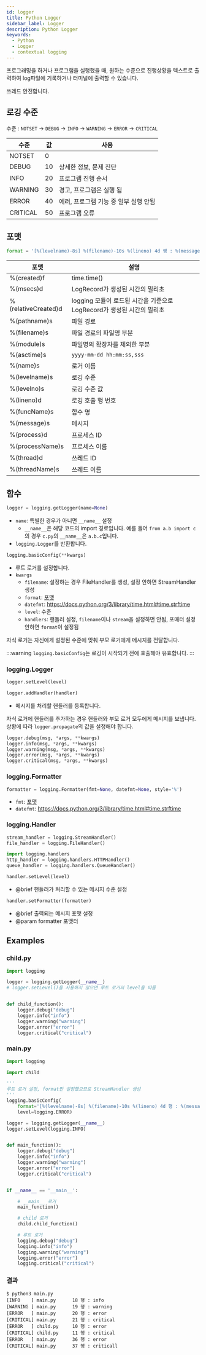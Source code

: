 ```yaml
---
id: logger
title: Python Logger
sidebar_label: Logger
description: Python Logger
keywords:
  - Python
  - Logger
  - contextual logging
---
```


프로그래밍을 하거나 프로그램을 실행했을 때, 원하는 수준으로 진행상황을 텍스트로 출력하여 log파일에 기록하거나 터미널에 출력할 수 있습니다.

쓰레드 안전합니다.

## 로깅 수준

수준 : `NOTSET` -> `DEBUG` -> `INFO` -> `WARNING` -> `ERROR` -> `CRITICAL`

| 수준     | 값  | 사용                                  |
| -------- | --- | ------------------------------------- |
| NOTSET   | 0   |                                       |
| DEBUG    | 10  | 상세한 정보, 문제 진단                |
| INFO     | 20  | 프로그램 진행 순서                    |
| WARNING  | 30  | 경고, 프로그램은 실행 됨              |
| ERROR    | 40  | 에러, 프로그램 기능 중 일부 실행 안됨 |
| CRITICAL | 50  | 프로그램 오류                         |

## 포맷

```python
format = '[%(levelname)-8s] %(filename)-10s %(lineno) 4d 행 : %(message)s'
```

| 포맷                | 설명                                                                   |
| ------------------- | ---------------------------------------------------------------------- |
| %(created)f         | time.time()                                                            |
| %(msecs)d           | LogRecord가 생성된 시간의 밀리초                                       |
| %(relativeCreated)d | logging 모듈이 로드된 시간을 기준으로 LogRecord가 생성된 시간의 밀리초 |
| %(pathname)s        | 파일 경로                                                              |
| %(filename)s        | 파일 경로의 파일명 부분                                                |
| %(module)s          | 파일명의 확장자를 제외한 부분                                          |
| %(asctime)s         | `yyyy-mm-dd hh:mm:ss,sss`                                              |
| %(name)s            | 로거 이름                                                              |
| %(levelname)s       | 로깅 수준                                                              |
| %(levelno)s         | 로깅 수준 값                                                           |
| %(lineno)d          | 로깅 호출 행 번호                                                      |
| %(funcName)s        | 함수 명                                                                |
| %(message)s         | 메시지                                                                 |
| %(process)d         | 프로세스 ID                                                            |
| %(processName)s     | 프로세스 이름                                                          |
| %(thread)d          | 쓰레드 ID                                                              |
| %(threadName)s      | 쓰레드 이름                                                            |

## 함수

```python
logger = logging.getLogger(name=None)
```

- `name`: 특별한 경우가 아니면 `__name__` 설정
  - `__name__`은 해당 코드의 import 경로입니다. 예를 들어 `from a.b import c`의 경우 `c.py`의 `__name__`은 `a.b.c`입니다.
- `logging.Logger`를 반환합니다.

```python
logging.basicConfig(**kwargs)
```

- 루트 로거를 설정합니다.
- `kwargs`
  - `filename`: 설정하는 경우 FileHandler를 생성, 설정 안하면 StreamHandler 생성
  - `format`: [포맷](#포맷)
  - `datefmt`: https://docs.python.org/3/library/time.html#time.strftime
  - `level`: 수준
  - `handlers`: 핸들러 설정, `filename`이나 `stream`을 설정하면 안됨, 포매터 설정 안하면 `format`이 설정됨

자식 로거는 자신에게 설정된 수준에 맞춰 부모 로거에게 메시지를 전달합니다.

:::warning
`logging.basicConfig`는 로깅이 시작되기 전에 호출해야 유효합니다.
:::

### logging.Logger

```python
logger.setLevel(level)
```

```python
logger.addHandler(handler)
```

- 메시지를 처리할 핸들러를 등록합니다.

자식 로거에 핸들러를 추가하는 경우 핸들러와 부모 로거 모두에게 메시지를 보냅니다.
상황에 따라 `logger.propagate`의 값을 설정해야 합니다.

```python
logger.debug(msg, *args, **kwargs)
logger.info(msg, *args, **kwargs)
logger.warning(msg, *args, **kwargs)
logger.error(msg, *args, **kwargs)
logger.critical(msg, *args, **kwargs)
```

### logging.Formatter

```python
formatter = logging.Formatter(fmt=None, datefmt=None, style='%')
```

- `fmt`: [포맷](#포맷)
- `datefmt`: https://docs.python.org/3/library/time.html#time.strftime

### logging.Handler

```python
stream_handler = logging.StreamHandler()
file_handler = logging.FileHandler()

import logging.handlers
http_handler = logging.handlers.HTTPHandler()
queue_handler = logging.handlers.QueueHandler()
```

```python
handler.setLevel(level)
```

- @brief 핸들러가 처리할 수 있는 메시지 수준 설정

```python
handler.setFormatter(formatter)
```

- @brief 출력되는 메시지 포맷 설정
- @param formatter 포맷터

## Examples

### child.py

```python
import logging

logger = logging.getLogger(__name__)
# logger.setLevel()을 사용하지 않으면 루트 로거의 level을 따름


def child_function():
    logger.debug("debug")
    logger.info("info")
    logger.warning("warning")
    logger.error("error")
    logger.critical("critical")
```

### main.py

```python
import logging

import child

'''
루트 로거 설정, format만 설정했으므로 StreamHandler 생성
'''
logging.basicConfig(
    format='[%(levelname)-8s] %(filename)-10s %(lineno) 4d 행 : %(message)s',
    level=logging.ERROR)

logger = logging.getLogger(__name__)
logger.setLevel(logging.INFO)


def main_function():
    logger.debug("debug")
    logger.info("info")
    logger.warning("warning")
    logger.error("error")
    logger.critical("critical")


if __name__ == '__main__':

    # __main__ 로거
    main_function()

    # child 로거
    child.child_function()

    # 루트 로거
    logging.debug("debug")
    logging.info("info")
    logging.warning("warning")
    logging.error("error")
    logging.critical("critical")
```

### 결과

```shell {1}
$ python3 main.py
[INFO    ] main.py      18 행 : info
[WARNING ] main.py      19 행 : warning
[ERROR   ] main.py      20 행 : error
[CRITICAL] main.py      21 행 : critical
[ERROR   ] child.py     10 행 : error
[CRITICAL] child.py     11 행 : critical
[ERROR   ] main.py      36 행 : error
[CRITICAL] main.py      37 행 : criticall
```
